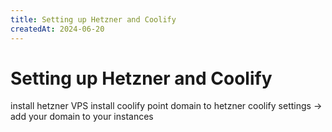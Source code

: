 ```yaml
---
title: Setting up Hetzner and Coolify
createdAt: 2024-06-20
---
```


# Setting up Hetzner and Coolify

install hetzner VPS
install coolify
point domain to hetzner
coolify settings -> add your domain to your instances
